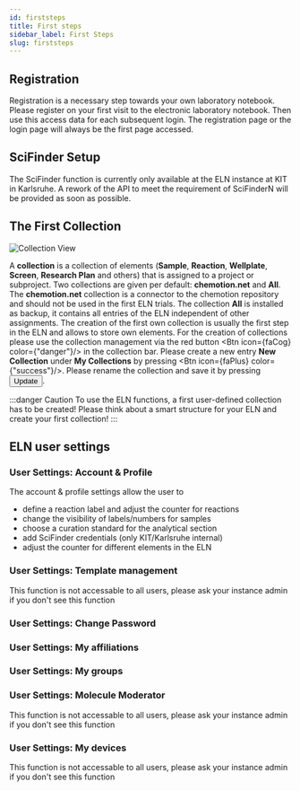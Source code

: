 ```yaml
---
id: firststeps
title: First steps
sidebar_label: First Steps
slug: firststeps
---
```



## Registration
Registration is a necessary step towards your own laboratory notebook. Please register on your first visit to the electronic laboratory notebook. Then use this access data for each subsequent login. The registration page or the login page will always be the first page accessed. 

## SciFinder Setup
The SciFinder function is currently only available at the ELN instance at KIT in Karlsruhe. A rework of the API to meet the requirement of SciFinderN will be provided as soon as possible. 

## The First Collection

![Collection View](/img/first_collection.gif) 

A **collection** is a collection of elements (**Sample**, **Reaction**, **Wellplate**, **Screen**, **Research Plan** and others) that is assigned to a project or subproject. Two collections are given per default: **chemotion.net** and **All**. The **chemotion.net** collection is a connector to the chemotion repository and should not be used in the first ELN trials. The collection **All** is installed as backup, it contains all entries of the ELN independent of other assignments. The creation of the first own collection is usually the first step in the ELN and allows to store own elements.
For the creation of collections please use the collection management via the red button <Btn icon={faCog} color={"danger"}/> in the collection bar. Please create a new entry <b>New Collection</b> under <b>My Collections</b> by pressing <Btn icon={faPlus} color={"success"}/>. Please rename the collection and save it by pressing <button className="button button--sm button--warning">Update</button>.

:::danger Caution
To use the ELN functions, a first user-defined collection has to be created!
Please think about a smart structure for your ELN and create your first collection!
:::

## ELN user settings

### User Settings: Account & Profile
The account & profile settings allow the user to
- define a reaction label and adjust the counter for reactions
- change the visibility of labels/numbers for samples 
- choose a curation standard for the analytical section
- add SciFinder credentials (only KIT/Karlsruhe internal)
- adjust the counter for different elements in the ELN

### User Settings: Template management 
This function is not accessable to all users, please ask your instance admin if you don't see this function

### User Settings: Change Password

### User Settings: My affiliations

### User Settings: My groups

### User Settings: Molecule Moderator
This function is not accessable to all users, please ask your instance admin if you don't see this function

### User Settings: My devices 
This function is not accessable to all users, please ask your instance admin if you don't see this function


